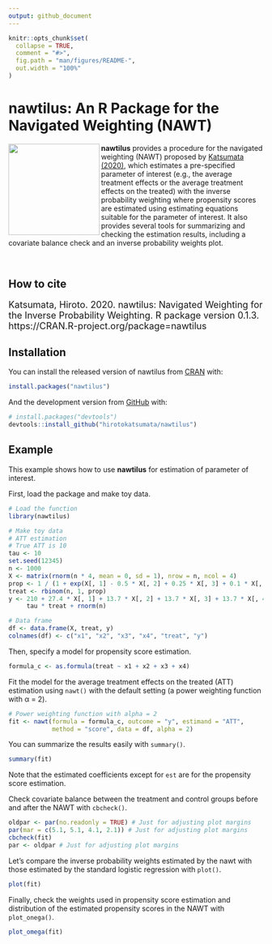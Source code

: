 ```yaml
---
output: github_document
---
```


<!-- README.md is generated from README.Rmd. Please edit that file -->

```r
knitr::opts_chunk$set(
  collapse = TRUE,
  comment = "#>",
  fig.path = "man/figures/README-",
  out.width = "100%"
)
```
# nawtilus: An R Package for the Navigated Weighting (NAWT)

<img align="left" src="man/figures/nawtilus_LOGO.png" width="180">

**nawtilus** provides a procedure for the navigated weighting (NAWT) proposed by [Katsumata (2020)](https://arxiv.org/abs/2005.10998), which estimates a pre-specified parameter of interest (e.g., the average treatment effects or the average treatment effects on the treated) with the inverse probability weighting where propensity scores are estimated using estimating equations suitable for the parameter of interest. It also provides several tools for summarizing and checking the estimation results, including a covariate balance check and an inverse probability weights plot.

<br>

<!-- badges: start -->
<!-- badges: end -->

## How to cite
<font size="4"> Katsumata, Hiroto. 2020. nawtilus: Navigated Weighting for the Inverse Probability Weighting. R package version 0.1.3. https://CRAN.R-project.org/package=nawtilus
</font>


## Installation

You can install the released version of nawtilus from [CRAN](https://CRAN.R-project.org) with:

``` r
install.packages("nawtilus")
```

And the development version from [GitHub](https://github.com/) with:

``` r
# install.packages("devtools")
devtools::install_github("hirotokatsumata/nawtilus")
```
## Example

This example shows how to use **nawtilus** for estimation of parameter of interest.

First, load the package and make toy data.
```r
# Load the function
library(nawtilus)

# Make toy data
# ATT estimation
# True ATT is 10
tau <- 10
set.seed(12345)
n <- 1000
X <- matrix(rnorm(n * 4, mean = 0, sd = 1), nrow = n, ncol = 4)
prop <- 1 / (1 + exp(X[, 1] - 0.5 * X[, 2] + 0.25 * X[, 3] + 0.1 * X[, 4]))
treat <- rbinom(n, 1, prop)
y <- 210 + 27.4 * X[, 1] + 13.7 * X[, 2] + 13.7 * X[, 3] + 13.7 * X[, 4] + 
     tau * treat + rnorm(n)

# Data frame
df <- data.frame(X, treat, y)
colnames(df) <- c("x1", "x2", "x3", "x4", "treat", "y")
```

Then, specify a model for propensity score estimation.
```r
formula_c <- as.formula(treat ~ x1 + x2 + x3 + x4)
```

Fit the model for the average treatment effects on the treated (ATT) estimation using `nawt()` with the default setting (a power weighting function with &alpha; = 2).
```r
# Power weighting function with alpha = 2
fit <- nawt(formula = formula_c, outcome = "y", estimand = "ATT", 
            method = "score", data = df, alpha = 2)
```

You can summarize the results easily with `summary()`.
```r
summary(fit)
```
Note that the estimated coefficients except for `est` are for the propensity score estimation.

Check covariate balance between the treatment and control groups before and after the NAWT with `cbcheck()`.
```r
oldpar <- par(no.readonly = TRUE) # Just for adjusting plot margins
par(mar = c(5.1, 5.1, 4.1, 2.1)) # Just for adjusting plot margins
cbcheck(fit)
par <- oldpar # Just for adjusting plot margins
```

Let's compare the inverse probability weights estimated by the nawt with those estimated by the standard logistic regression with `plot()`.
```r
plot(fit)
```

Finally, check the weights used in propensity score estimation and distribution of the estimated propensity scores in the NAWT with `plot_onega()`.
```r
plot_omega(fit)
```

